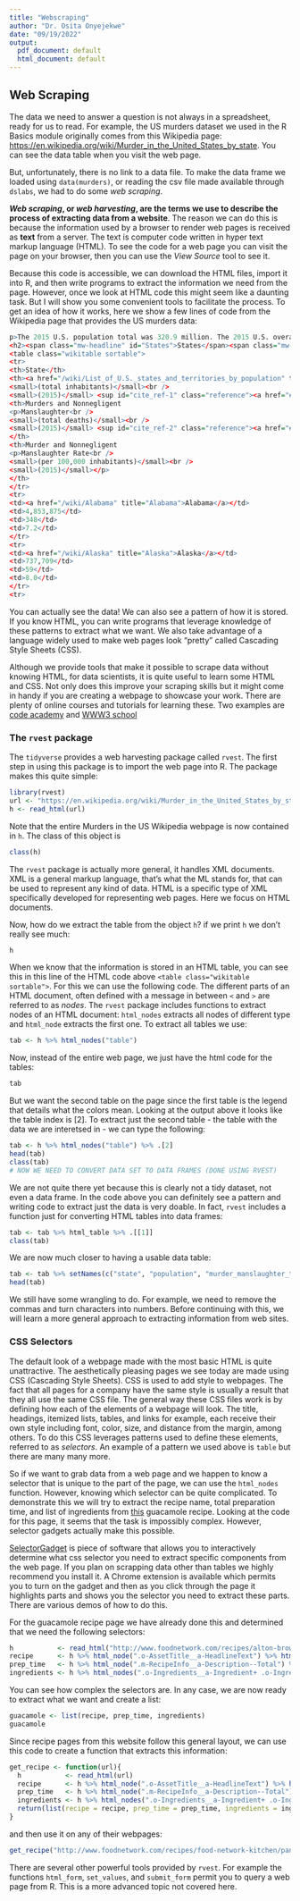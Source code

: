 ```yaml
---
title: "Webscraping"
author: "Dr. Osita Onyejekwe"
date: "09/19/2022"
output:
  pdf_document: default
  html_document: default
---
```


## Web Scraping 

The data we need to answer a question is not always in a spreadsheet, ready for us to read. For example, the US murders dataset we used in the R Basics module originally comes from this Wikipedia page: [https://en.wikipedia.org/wiki/Murder_in_the_United_States_by_state](https://en.wikipedia.org/wiki/Murder_in_the_United_States_by_state). You can see the data table when you visit the web page.

But, unfortunately, there is no link to a data file. To make the data frame we loaded using `data(murders)`, or reading the csv file made available through `dslabs`, we had to do some _web scraping_. 

**_Web scraping_, or _web harvesting_, are the terms we use to describe the process of extracting data from a website**. The reason we can do this is because the information used by a browser to render web pages is received as **text** from a server. The text is computer code written in hyper text markup language (HTML). To see the code for a web page you can visit the page on your browser, then you can use the _View Source_ tool to see it.


Because this code is accessible, we can download the HTML files, import it into R, and then write programs to extract the information we need from the page. However, once we look at HTML code this might seem like a daunting task. But I will show you some convenient tools to facilitate the process. To get an idea of how it works, here we show a few lines of code from the Wikipedia page that provides the US murders data:

```r
p>The 2015 U.S. population total was 320.9 million. The 2015 U.S. overall murder rate per 100,000 inhabitants was 4.89.</p>
<h2><span class="mw-headline" id="States">States</span><span class="mw-editsection"><span class="mw-editsection-bracket">[</span><a href="/w/index.php?title=Murder_in_the_United_States_by_state&amp;action=edit&amp;section=1" title="Edit section: States">edit</a><span class="mw-editsection-bracket">]</span></span></h2>
<table class="wikitable sortable">
<tr>
<th>State</th>
<th><a href="/wiki/List_of_U.S._states_and_territories_by_population" title="List of U.S. states and territories by population">Population</a><br />
<small>(total inhabitants)</small><br />
<small>(2015)</small> <sup id="cite_ref-1" class="reference"><a href="#cite_note-1">[1]</a></sup></th>
<th>Murders and Nonnegligent
<p>Manslaughter<br />
<small>(total deaths)</small><br />
<small>(2015)</small> <sup id="cite_ref-2" class="reference"><a href="#cite_note-2">[2]</a></sup></p>
</th>
<th>Murder and Nonnegligent
<p>Manslaughter Rate<br />
<small>(per 100,000 inhabitants)</small><br />
<small>(2015)</small></p>
</th>
</tr>
<tr>
<td><a href="/wiki/Alabama" title="Alabama">Alabama</a></td>
<td>4,853,875</td>
<td>348</td>
<td>7.2</td>
</tr>
<tr>
<td><a href="/wiki/Alaska" title="Alaska">Alaska</a></td>
<td>737,709</td>
<td>59</td>
<td>8.0</td>
</tr>
<tr>
```

You can actually see the data! We can also see a pattern of how it is stored. If you know HTML, you can write programs that leverage knowledge of these patterns to extract what we want. We also take advantage of a language widely used to make web pages look "pretty" called Cascading Style Sheets (CSS).

Although we provide tools that make it possible to scrape data without knowing HTML, for data scientists, it is quite useful to learn some HTML and CSS. Not only does this improve your scraping skills but it might come in handy if you are creating a webpage to showcase your work. There are plenty of online courses and tutorials for learning these. Two examples are [code academy](https://www.codecademy.com/learn/learn-html) and [WWW3 school](https://www.w3schools.com/)

### The `rvest` package

The `tidyverse` provides a web harvesting package called `rvest`. The first step in using this package is to import the web page into R. The package makes this quite simple:

```r
library(rvest)
url <- "https://en.wikipedia.org/wiki/Murder_in_the_United_States_by_state"
h <- read_html(url)

```

Note that the entire Murders in the US Wikipedia webpage is now contained in `h`. The class of this object is

```r
class(h)
```

The `rvest` package is actually more general, it handles XML documents. XML is a general markup language, that's what the ML stands for, that can be used to represent any kind of data. HTML is a specific type of XML specifically developed for representing web pages. Here we focus on HTML documents.

Now, how do we extract the table from the object `h`? if we print `h` we don't really see much:

```r
h
```

When we know that the information is stored in an HTML table, you can see this in this line of the HTML code above `<table class="wikitable sortable">`. For this we can use the following code. The different parts of an HTML document, often defined with a message in between  `<` and `>`  are referred to as _nodes_. The `rvest` package includes functions to extract nodes of an HTML document: `html_nodes` extracts all nodes of different type and `html_node` extracts the first one. To extract all tables we use:
 
```r
tab <- h %>% html_nodes("table")

```

Now, instead of the entire web page, we just have the html code for the tables:

```r
tab 
```

But we want the second table on the page since the first table is the legend that details what the colors mean. Looking at the output above it looks like the table index is [2]. To extract just the second table - the table with the data we are interetsed in - we can type the following:

```r
tab <- h %>% html_nodes("table") %>% .[2]
head(tab)
class(tab)
# NOW WE NEED TO CONVERT DATA SET TO DATA FRAMES (DONE USING RVEST)
```


We are not quite there yet because this is clearly not a tidy dataset, not even a data frame. In the code above you can definitely see a pattern and writing code to extract just the data is very doable. In fact, `rvest` includes a function just for converting HTML tables into data frames:


```r
tab <- tab %>% html_table %>% .[[1]]
class(tab)

```

We are now much closer to having a usable data table:

```r
tab <- tab %>% setNames(c("state", "population", "murder_manslaughter_total", "murder_total", "gun_murder_total", "ownership", "murder_manslaughter_rate",  "murder_rate", "gun_rate"))
head(tab)
```

We still have some wrangling to do. For example, we need to remove the commas and turn characters into numbers. Before continuing with this, we will learn a more general approach to extracting information from web sites.


### CSS Selectors 

The default look of a webpage made with the most basic HTML is quite unattractive. The aesthetically pleasing pages we see today are made using CSS (Cascading Style Sheets). CSS is used to add style to webpages. The fact that all pages for a company have the same style is usually a result that they all use the same CSS file. The general way these CSS files work is by defining how each of the elements of a webpage will look. The title, headings, itemized lists, tables, and links for example, each receive their own style including font, color, size, and distance from the margin, among others. To do this CSS leverages patterns used to define these elements, referred to as _selectors_. An example of a pattern we used above is `table` but there are many many more. 

So if we want to grab data from a web page and we happen to know a selector that is unique to the part of the page, we can use the `html_nodes` function. However, knowing which selector can be quite complicated. To demonstrate this we will try to extract the recipe name, total preparation time, and list of ingredients from [this](http://www.foodnetwork.com/recipes/alton-brown/guacamole-recipe-1940609) guacamole recipe. Looking at the code for this page, it seems that the task is impossibly complex. However, selector gadgets actually make this possible.

[SelectorGadget](http://selectorgadget.com/) is piece of software that allows you to interactively determine what css selector you need to extract specific components from the web page. If you plan on scrapping data other than tables we highly recommend you install it. A Chrome extension is available which permits you to turn on the gadget and then as you click through the page it highlights parts and shows you the selector you need to extract these parts. There are various demos of how to do this. 

For the guacamole recipe page we have already done this and determined that we need the following selectors:

```r
h           <- read_html("http://www.foodnetwork.com/recipes/alton-brown/guacamole-recipe-1940609")
recipe      <- h %>% html_node(".o-AssetTitle__a-HeadlineText") %>% html_text()
prep_time   <- h %>% html_node(".m-RecipeInfo__a-Description--Total") %>% html_text()
ingredients <- h %>% html_nodes(".o-Ingredients__a-Ingredient+ .o-Ingredients__a-Ingredient .o-Ingredients__a-Ingredient--CheckboxLabel") %>% html_text()
```

You can see how complex the selectors are. In any case, we are now ready to extract what we want and create a list:

```r

guacamole <- list(recipe, prep_time, ingredients)
guacamole

```

Since recipe pages from this website follow this general layout, we can use this code to create a function that extracts this information: 

```r
get_recipe <- function(url){
  h           <- read_html(url)
  recipe      <- h %>% html_node(".o-AssetTitle__a-HeadlineText") %>% html_text()
  prep_time   <- h %>% html_node(".m-RecipeInfo__a-Description--Total") %>% html_text()
  ingredients <- h %>% html_nodes(".o-Ingredients__a-Ingredient+ .o-Ingredients__a-Ingredient .o-Ingredients__a-Ingredient--CheckboxLabel") %>% html_text()
  return(list(recipe = recipe, prep_time = prep_time, ingredients = ingredients))
}
```

and then use it on any of their webpages:

```r
get_recipe("http://www.foodnetwork.com/recipes/food-network-kitchen/pancakes-recipe-1913844")
```


There are several other powerful tools provided by `rvest`. For example the functions `html_form`, `set_values`, and `submit_form` permit you to query a web page from R. This is a more advanced topic not covered here.

